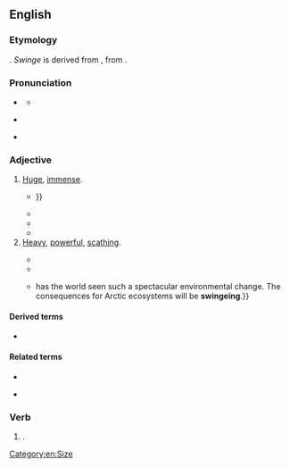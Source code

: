 ==English==
{{was wotd|2017|November|18}}

===Etymology===
{{suffix|en|swinge|ing}}. ''Swinge'' is derived from {{inh|en|enm|swenge||to strike}}, from {{inh|en|ang|swengan||to dash, strike; to cause to swing}}.

===Pronunciation===
* {{a|RP}} {{IPA|en|/ˈswɪn(d)ʒɪŋ/}}
** {{audio|en|LL-Q1860 (eng)-Vealhurl-swingeing.wav|Audio (RP)}}
* {{a|GA}} {{IPA|en|/ˈswɪndʒɪŋ/}}
* {{hyphenation|en|swinge|ing}}

===Adjective===
{{en-adj}}

# {{lb|en|chiefly|Britain}} [[huge|Huge]], [[immense]].
#: {{syn|en|whopping|Thesaurus:gigantic}}
#* {{quote-book|en|author=W[illiam] M[offat]|title=Hesperi-neso-graphia: Or, A Description of the Western Isle. In Eight Canto’s|edition=4th|location=London|publisher=Printed and sold by J. Baker, at the Black-Boy in [[w:Paternoster Row|Pater-Noster-Row]]|year=1716|section=canto II|page=7|pageurl=https://books.google.com/books?id=cxNgAAAAcAAJ&pg=PA7|oclc=54152542|passage=And when Occaſion did require, / In midſt of Houſe a mighty Fire, / Of black dry'd Earth and '''ſwingeing''' Blocks / Was made, enough to roaſt an Ox; {{...}}}}
#* {{quote-book|en|author=William Harrison Ainsworth|authorlink=William Harrison Ainsworth|chapter=Abel’s Interview with the Miser—Unexpected Appearance of Randulph and Cordwell Firebras—Result of the Meeting|title=The Miser’s Daughter: A Tale|location=London; New York, N.Y.|publisher=[[w:Routledge|G[eorge] Routledge & Co.]], [[w:Farringdon Road|Farringdon Street]]; New York, 18, Beekman Street|year=1855|page=123|pageurl=https://books.google.com/books?id=_b4BAAAAQAAJ&pg=PA123|oclc=643588782|passage="Let him pursue his own course," said Diggs, taking up a pen, and making some hasty memoranda on a sheet of paper. "We shall have '''swingeing''' damages—'''swingeing''' damages."}}
#* {{quote-journal|en|year=1962|month=December|title=Beyond the Channel: European timetables: The winter train services|journal=Modern Railways|page=413|text=A shock for passengers by the Dover-Dunkerque "Night Ferry" is the '''swingeing''' increases in berth rates for those who are not travelling in the sleeping cars.}}
#* {{quote-journal|en|title=The Observer view on triggering article 50: As Britain hurtles towards the precipice, truth and democracy are in short supply|url=https://www.theguardian.com/commentisfree/2017/mar/26/observer-editorial-triggering-of-article-50-jeopardises-60-years-of-unparalleled-peace|archiveurl=https://web.archive.org/web/20170517091650/https://www.theguardian.com/commentisfree/2017/mar/26/observer-editorial-triggering-of-article-50-jeopardises-60-years-of-unparalleled-peace|archivedate=17 May 2017|newspaper={{w|The Observer}}|location=London|date=27 March 2017|passage=Every day produces more evidence that this hard Tory Brexit is a disaster in the making. Carmakers and other export manufacturers, fearing '''swingeing''' tariffs, are demanding special protections and exemptions or else they leave.}}
# [[heavy|Heavy]], [[powerful]], [[scathing]].
#: {{ux|en|a '''swingeing''' verbal attack}}
#* {{quote-book|en|author=Samuel W[hite] Baker|authorlink=Samuel Baker|chapter=IV|title=Cast Up by the Sea|location=London|publisher=[[w:Macmillan Publishers|Macmillan and Co.]]|year=1869|pages=80–81|pageurl=https://books.google.com/books?id=cNoBAAAAQAAJ&pg=PA81|oclc=557933199|passage=Steven's cold blood was now heated, and springing from the ground, he rushed forward utterly regardless of science, and with his head down, protected by his bended arm, he closed with a '''swingeing''' right-handed hit that unfortunately caught Ned upon the ear, and sent him reeling, and for the instant half stunned, upon one side.}}
#* {{quote-book|en|author=John Baglow|chapter=Uncouth Dilemmas|title=Hugh MacDiarmid: The Poetry of Self|location=Kingston, Ont.; Montreal, Que.|publisher={{w|McGill-Queen's University Press}}|year=1987|page=64|pageurl=https://books.google.com/books?id=w1EBBAAAQBAJ&pg=PA64|isbn=978-0-7735-0571-1|passage=With the publication of ''Drunk Man'' &#91;''{{w|A Drunk Man Looks at the Thistle}}'' (1926)&#93; [[w:Hugh MacDiarmid|[Hugh] MacDiarmid]] revealed that he had developed from an accomplished and sometimes brilliant miniaturist into a major poet. The poem represents the high-water mark of his work in Scots and probably of his writing as a whole. Maturity of utterance and sophistication of expression combine in a '''swingeing''', energetic exploration of his situation which he never surpassed.}}
#* {{quote-journal|en|author=James Astill|title=Special Report: The Melting North|url=http://www.economist.com/node/21556798|archiveurl=https://web.archive.org/web/20170120201536/http://www.economist.com/node/21556798|archivedate=20 January 2017|newspaper={{w|The Economist}}|date=16 June 2012|page=4|passage=Perhaps not since the felling of America's vast forests in the 19th century, {{...}} has the world seen such a spectacular environmental change. The consequences for Arctic ecosystems will be '''swingeing'''.}}

====Derived terms====
* {{l|en|swingeingly}}

====Related terms====
* {{l|en|swinge}}
* {{l|en|swinger||one who swinges; anything very large, forcible, or astonishing}} {{qualifier|obsolete|slang}}

===Verb===
{{head|en|verb form}}

# {{lb|en|archaic}} {{present participle of|en|swinge|nocat=1}}.

[[Category:en:Size]]
